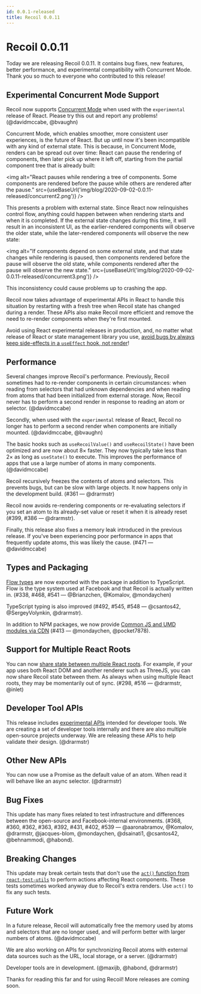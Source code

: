 ```yaml
---
id: 0.0.1-released
title: Recoil 0.0.11
---
```



# Recoil 0.0.11

Today we are releasing Recoil 0.0.11. It contains bug fixes, new features, better performance, and experimental compatibility with Concurrent Mode. Thank you so much to everyone who contributed to this release!

## Experimental Concurrent Mode Support

Recoil now supports [Concurrent Mode](https://reactjs.org/docs/concurrent-mode-intro.html) when used with the `experimental` release of React. Please try this out and report any problems! (@davidmccabe, @bvaughn)

Concurrent Mode, which enables smoother, more consistent user experiences, is the future of React. But up until now it's been incompatible with any kind of external state. This is because, in Concurrent Mode, renders can be spread out over time: React can pause the rendering of components, then later pick up where it left off, starting from the partial component tree that is already built:

<img alt="React pauses while rendering a tree of components. Some components are rendered before the pause while others are rendered after the pause." src={useBaseUrl('img/blog/2020-09-02-0.0.11-released/concurrent2.png')} />

This presents a problem with external state. Since React now relinquishes control flow, anything could happen between when rendering starts and when it is completed. If the external state changes during this time, it will result in an inconsistent UI, as the earlier-rendered components will observe the older state, while the later-rendered components will observe the new state:

<img alt="If components depend on some external state, and that state changes while rendering is paused, then components rendered before the pause will observe the old state, while components rendered after the pause will observe the new state." src={useBaseUrl('img/blog/2020-09-02-0.0.11-released/concurrent3.png')} />

This inconsistency could cause problems up to crashing the app.

Recoil now takes advantage of experimental APIs in React to handle this situation by restarting with a fresh tree when Recoil state has changed during a render. These APIs also make Recoil more efficient and remove the need to re-render components when they're first mounted.

Avoid using React experimental releases in production, and, no matter what release of React or state management library you use, [avoid bugs by always keep side-effects in a `useEffect` hook, not render](https://gist.github.com/sebmarkbage/75f0838967cd003cd7f9ab938eb1958f)!

## Performance

Several changes improve Recoil's performance. Previously, Recoil sometimes had to re-render components in certain circumstances: when reading from selectors that had unknown dependencies and when reading from atoms that had been initialized from external storage. Now, Recoil never has to perform a second render in response to reading an atom or selector. (@davidmccabe)

Secondly, when used with the `experimental` release of React, Recoil no longer has to perform a second render when components are initially mounted. (@davidmccabe, @bvaughn)

The basic hooks such as `useRecoilValue()` and `useRecoilState()` have been optimized and are now about 8&#215; faster. They now typically take less than 2&#215; as long as `useState()` to execute. This improves the performance of apps that use a large number of atoms in many components. (@davidmccabe)

Recoil recursively freezes the contents of atoms and selectors. This prevents bugs, but can be slow with large objects. It now happens only in the development build. (#361 &#8212; @drarmstr)

Recoil now avoids re-rendering components or re-evaluating selectors if you set an atom to its already-set value or reset it when it is already reset (#399, #386 &#8212; @drarmstr).

Finally, this release also fixes a memory leak introduced in the previous release. If you've been experiencing poor performance in apps that frequently update atoms, this was likely the cause. (#471 &#8212; @davidmccabe)

## Types and Packaging

[Flow types](https://flow.org/) are now exported with the package in addition to TypeScript. Flow is the type system used at Facebook and that Recoil is actually written in. (#338, #468, #541 &#8212; @Brianzchen, @Komalov, @mondaychen)

TypeScript typing is also improved (#492, #545, #548 &#8212; @csantos42, @SergeyVolynkin, @drarmstr).

In addition to NPM packages, we now provide [Common JS and UMD modules via CDN](/docs/introduction/installation#cdn) (#413 &#8212; @mondaychen, @pocket7878).

## Support for Multiple React Roots

You can now [share state between multiple React roots](/docs/api-reference/core/useRecoilBridgeAcrossReactRoots).  For example, if your app uses both React DOM and another renderer such as ThreeJS, you can now share Recoil state between them. As always when using multiple React roots, they may be momentarily out of sync. (#298, #516 &#8212; @drarmstr, @inlet)

## Developer Tool APIs

This release includes [experimental APIs](/docs/api-reference/core/Snapshot#developer-tools) intended for developer tools. We are creating a set of developer tools internally and there are also multiple open-source projects underway. We are releasing these APIs to help validate their design. (@drarmstr)

## Other New APIs

You can now use a Promise as the default value of an atom. When read it will behave like an async selector. (@drarmstr)

## Bug Fixes

This update has many fixes related to test infrastructure and differences between the open-source and Facebook-internal environments. (#368, #360, #362, #363, #392, #431, #402, #539 &#8212; @aaronabramov, @Komalov, @drarmstr, @jacques-blom, @mondaychen, @dsainati1, @csantos42, @behnammodi, @habond).

## Breaking Changes

This update may break certain tests that don't use the [`act()` function from `react-test-utils`](https://reactjs.org/docs/test-utils.html#act) to perform actions affecting React components. These tests sometimes worked anyway due to Recoil's extra renders. Use `act()` to fix any such tests.

## Future Work

In a future release, Recoil will automatically free the memory used by atoms and selectors that are no longer used, and will perform better with larger numbers of atoms. (@davidmccabe)

We are also working on APIs for synchronizing Recoil atoms with external data sources such as the URL, local storage, or a server. (@drarmstr)

Developer tools are in development. (@maxijb, @habond, @drarmstr)

Thanks for reading this far and for using Recoil! More releases are coming soon.
